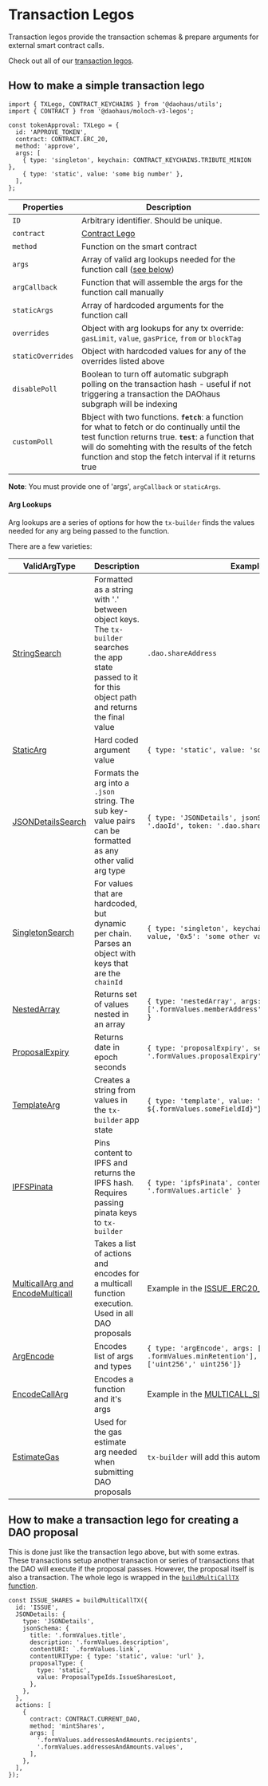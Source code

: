 # Transaction Legos

Transaction legos provide the transaction schemas & prepare arguments for external smart contract calls.

Check out all of our [transaction legos](https://github.com/HausDAO/monorepo/blob/develop/libs/moloch-v3-legos/src/tx.ts).

## How to make a simple transaction lego

```tsx
import { TXLego, CONTRACT_KEYCHAINS } from '@daohaus/utils';
import { CONTRACT } from '@daohaus/moloch-v3-legos';

const tokenApproval: TXLego = {
  id: 'APPROVE_TOKEN',
  contract: CONTRACT.ERC_20,
  method: 'approve',
  args: [
    { type: 'singleton', keychain: CONTRACT_KEYCHAINS.TRIBUTE_MINION },
    { type: 'static', value: 'some big number' },
  ],
};
```

| Properties        | Description                                                                                                                                                                                                                                                      |
| ----------------- | ---------------------------------------------------------------------------------------------------------------------------------------------------------------------------------------------------------------------------------------------------------------- |
| `ID`              | Arbitrary identifier. Should be unique.                                                                                                                                                                                                                          |
| `contract`        | [Contract Lego](https://hackmd.io/@bootleggers/Skfd50_w3/https%3A%2F%2Fhackmd.io%2FTKPWVJC2SfuwthmzTtrJIw)                                                                                                                                                       |
| `method`          | Function on the smart contract                                                                                                                                                                                                                                   |
| `args `           | Array of valid arg lookups needed for the function call ([see below](https://hackmd.io/@bootleggers/Skfd50_w3/https%3A%2F%2Fhackmd.io%2Fo54vqrecQQ-MR9nuhVUGOQ#Arg-Lookups))                                                                                     |
| `argCallback`     | Function that will assemble the args for the function call manually                                                                                                                                                                                              |
| `staticArgs`      | Array of hardcoded arguments for the function call                                                                                                                                                                                                               |
| `overrides`       | Object with arg lookups for any tx override: `gasLimit`, `value`, `gasPrice`, `from` or `blockTag`                                                                                                                                                               |
| `staticOverrides` | Object with hardcoded values for any of the overrides listed above                                                                                                                                                                                               |
| `disablePoll`     | Boolean to turn off automatic subgraph polling on the transaction hash - useful if not triggering a transaction the DAOhaus subgraph will be indexing                                                                                                            |
| `customPoll`      | Bbject with two functions. **`fetch`**: a function for what to fetch or do continually until the test function returns true. **`test`**: a function that will do somehting with the results of the fetch function and stop the fetch interval if it returns true |

**Note**: You must provide one of 'args', `argCallback` or `staticArgs`.

#### Arg Lookups

Arg lookups are a series of options for how the `tx-builder` finds the values needed for any arg being passed to the function.

There are a few varieties:

| ValidArgType                                                                                                                | Description                                                                                                                                               | Example                                                                                                                            |
| --------------------------------------------------------------------------------------------------------------------------- | --------------------------------------------------------------------------------------------------------------------------------------------------------- | ---------------------------------------------------------------------------------------------------------------------------------- |
| [StringSearch](https://github.com/HausDAO/monorepo/blob/develop/libs/tx-builder/src/utils/search.ts#L62)                    | Formatted as a string with '.' between object keys. The `tx-builder` searches the app state passed to it for this object path and returns the final value | `.dao.shareAddress`                                                                                                                |
| [StaticArg](https://github.com/HausDAO/monorepo/blob/develop/libs/tx-builder/src/utils/args.ts#L88)                         | Hard coded argument value                                                                                                                                 | `{ type: 'static', value: 'some value' }`                                                                                          |
| [JSONDetailsSearch](https://github.com/HausDAO/monorepo/blob/develop/libs/tx-builder/src/utils/search.ts#L88)               | Formats the arg into a `.json` string. The sub key-value pairs can be formatted as any other valid arg type                                               | `{ type: 'JSONDetails', jsonSchema: { daoId: '.daoId', token: '.dao.sharesAddress '}} `                                            |
| [SingletonSearch](https://github.com/HausDAO/monorepo/blob/develop/libs/tx-builder/src/utils/args.ts#L27)                   | For values that are hardcoded, but dynamic per chain. Parses an object with keys that are the `chainId`                                                   | `{ type: 'singleton', keychain: { 0x1: 'some value, '0x5': 'some other value'}}  `                                                 |
| [NestedArray](https://github.com/HausDAO/monorepo/blob/develop/libs/tx-builder/src/utils/args.ts#L108)                      | Returns set of values nested in an array                                                                                                                  | `{ type: 'nestedArray', args: ['.formValues.memberAddress','formValues.amount'] }  `                                               |
| [ProposalExpiry](https://github.com/HausDAO/monorepo/blob/develop/libs/tx-builder/src/utils/args.ts#L194)                   | Returns date in epoch seconds                                                                                                                             | `{ type: 'proposalExpiry', search: '.formValues.proposalExpiry', fallback: 0 }`                                                    |
| [TemplateArg](https://github.com/HausDAO/monorepo/blob/develop/libs/tx-builder/src/utils/args.ts#L90)                       | Creates a string from values in the `tx-builder` app state                                                                                                | `{ type: 'template', value: "this is the ${.formValues.someFieldId}"} `                                                            |
| [IPFSPinata](https://github.com/HausDAO/monorepo/blob/develop/libs/tx-builder/src/utils/ipfs.ts#L7)                         | Pins content to IPFS and returns the IPFS hash. Requires passing pinata keys to `tx-builder`                                                              | `{ type: 'ipfsPinata', content: '.formValues.article' } `                                                                          |
| [MulticallArg and EncodeMulticall](https://github.com/HausDAO/monorepo/blob/develop/libs/tx-builder/src/utils/args.ts#L125) | Takes a list of actions and encodes for a multicall function execution. Used in all DAO proposals                                                         | Example in the [ISSUE_ERC20_SIDECAR](https://github.com/HausDAO/monorepo/blob/develop/libs/moloch-v3-legos/src/tx.ts#L209) tx lego |
| [ArgEncode](https://github.com/HausDAO/monorepo/blob/develop/libs/tx-builder/src/utils/multicall.ts#L181)                   | Encodes list of args and types                                                                                                                            | `{ type: 'argEncode', args: ['.formValues.quorum', .formValues.minRetention'], solidityTypes: ['uint256',' uint256']}  `           |
| [EncodeCallArg](https://github.com/HausDAO/monorepo/blob/develop/libs/tx-builder/src/utils/multicall.ts#L99)                | Encodes a function and it's args                                                                                                                          | Example in the [MULTICALL_SIDECAR](https://github.com/HausDAO/monorepo/blob/develop/libs/moloch-v3-legos/src/tx.t) tx lego         |
| [EstimateGas](https://github.com/HausDAO/monorepo/blob/develop/libs/tx-builder/src/utils/multicall.ts#L343)                 | Used for the gas estimate arg needed when submitting DAO proposals                                                                                        | `tx-builder` will add this automatically                                                                                           |

## How to make a transaction lego for creating a DAO proposal

This is done just like the transaction lego above, but with some extras. These transactions setup another transaction or series of transactions that the DAO will execute if the proposal passes. However, the proposal itself is also a transaction. The whole lego is wrapped in the [`buildMultiCallTX` function](https://github.com/HausDAO/monorepo/blob/develop/libs/tx-builder/src/utils/multicall.ts#L431).

```tsx
const ISSUE_SHARES = buildMultiCallTX({
  id: 'ISSUE',
  JSONDetails: {
    type: 'JSONDetails',
    jsonSchema: {
      title: '.formValues.title',
      description: '.formValues.description',
      contentURI: `.formValues.link`,
      contentURIType: { type: 'static', value: 'url' },
      proposalType: {
        type: 'static',
        value: ProposalTypeIds.IssueSharesLoot,
      },
    },
  },
  actions: [
    {
      contract: CONTRACT.CURRENT_DAO,
      method: 'mintShares',
      args: [
        '.formValues.addressesAndAmounts.recipients',
        '.formValues.addressesAndAmounts.values',
      ],
    },
  ],
});
```
